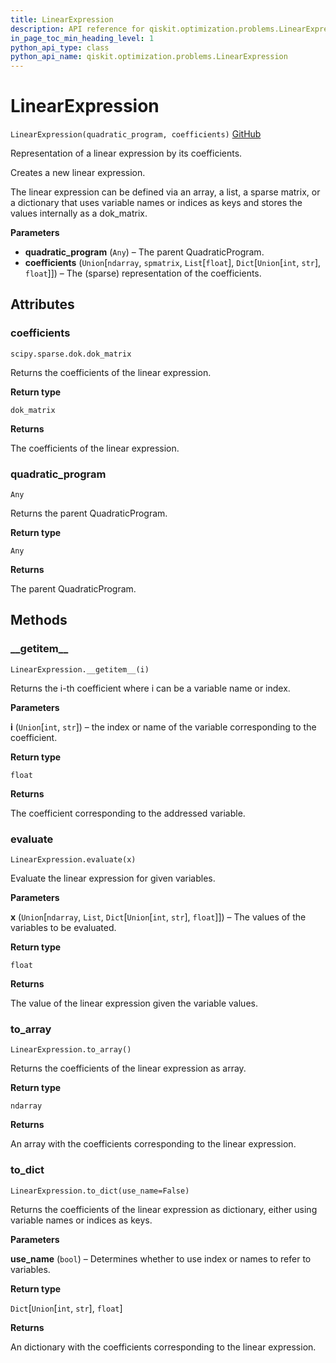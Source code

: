 ```yaml
---
title: LinearExpression
description: API reference for qiskit.optimization.problems.LinearExpression
in_page_toc_min_heading_level: 1
python_api_type: class
python_api_name: qiskit.optimization.problems.LinearExpression
---
```


# LinearExpression

<span id="qiskit.optimization.problems.LinearExpression" />

`LinearExpression(quadratic_program, coefficients)` [GitHub](https://github.com/qiskit-community/qiskit-aqua/tree/stable/0.7/qiskit/optimization/problems/linear_expression.py "view source code")

Representation of a linear expression by its coefficients.

Creates a new linear expression.

The linear expression can be defined via an array, a list, a sparse matrix, or a dictionary that uses variable names or indices as keys and stores the values internally as a dok\_matrix.

**Parameters**

*   **quadratic\_program** (`Any`) – The parent QuadraticProgram.
*   **coefficients** (`Union`\[`ndarray`, `spmatrix`, `List`\[`float`], `Dict`\[`Union`\[`int`, `str`], `float`]]) – The (sparse) representation of the coefficients.

## Attributes

### coefficients

<span id="qiskit.optimization.problems.LinearExpression.coefficients" />

`scipy.sparse.dok.dok_matrix`

Returns the coefficients of the linear expression.

**Return type**

`dok_matrix`

**Returns**

The coefficients of the linear expression.

### quadratic\_program

<span id="qiskit.optimization.problems.LinearExpression.quadratic_program" />

`Any`

Returns the parent QuadraticProgram.

**Return type**

`Any`

**Returns**

The parent QuadraticProgram.

## Methods

### \_\_getitem\_\_

<span id="qiskit.optimization.problems.LinearExpression.__getitem__" />

`LinearExpression.__getitem__(i)`

Returns the i-th coefficient where i can be a variable name or index.

**Parameters**

**i** (`Union`\[`int`, `str`]) – the index or name of the variable corresponding to the coefficient.

**Return type**

`float`

**Returns**

The coefficient corresponding to the addressed variable.

### evaluate

<span id="qiskit.optimization.problems.LinearExpression.evaluate" />

`LinearExpression.evaluate(x)`

Evaluate the linear expression for given variables.

**Parameters**

**x** (`Union`\[`ndarray`, `List`, `Dict`\[`Union`\[`int`, `str`], `float`]]) – The values of the variables to be evaluated.

**Return type**

`float`

**Returns**

The value of the linear expression given the variable values.

### to\_array

<span id="qiskit.optimization.problems.LinearExpression.to_array" />

`LinearExpression.to_array()`

Returns the coefficients of the linear expression as array.

**Return type**

`ndarray`

**Returns**

An array with the coefficients corresponding to the linear expression.

### to\_dict

<span id="qiskit.optimization.problems.LinearExpression.to_dict" />

`LinearExpression.to_dict(use_name=False)`

Returns the coefficients of the linear expression as dictionary, either using variable names or indices as keys.

**Parameters**

**use\_name** (`bool`) – Determines whether to use index or names to refer to variables.

**Return type**

`Dict`\[`Union`\[`int`, `str`], `float`]

**Returns**

An dictionary with the coefficients corresponding to the linear expression.

